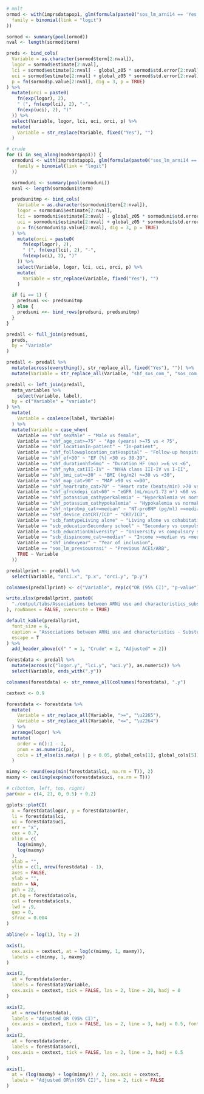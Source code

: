 ```r

# mult
ormod <- with(imprsdatapop1, glm(formula(paste0("sos_lm_arni14 == 'Yes' ~ ", paste(modvarspop1, collapse = " + "))),
  family = binomial(link = "logit")
))

sormod <- summary(pool(ormod))
nval <- length(sormod$term)

preds <- bind_cols(
  Variable = as.character(sormod$term[2:nval]),
  logor = sormod$estimate[2:nval],
  lci = sormod$estimate[2:nval] - global_z05 * sormod$std.error[2:nval],
  uci = sormod$estimate[2:nval] + global_z05 * sormod$std.error[2:nval],
  p = fn(sormod$p.value[2:nval], dig = 3, p = TRUE)
) %>%
  mutate(orci = paste0(
    fn(exp(logor), 2),
    " (", fn(exp(lci), 2), "-",
    fn(exp(uci), 2), ")"
  )) %>%
  select(Variable, logor, lci, uci, orci, p) %>%
  mutate(
    Variable = str_replace(Variable, fixed("Yes"), "")
  )

# crude
for (i in seq_along(modvarspop1)) {
  ormoduni <- with(imprsdatapop1, glm(formula(paste0("sos_lm_arni14 == 'Yes' ~ ", modvarspop1[i])),
    family = binomial(link = "logit")
  ))

  sormoduni <- summary(pool(ormoduni))
  nval <- length(sormoduni$term)

  predsunitmp <- bind_cols(
    Variable = as.character(sormoduni$term[2:nval]),
    logor = sormoduni$estimate[2:nval],
    lci = sormoduni$estimate[2:nval] - global_z05 * sormoduni$std.error[2:nval],
    uci = sormoduni$estimate[2:nval] + global_z05 * sormoduni$std.error[2:nval],
    p = fn(sormoduni$p.value[2:nval], dig = 3, p = TRUE)
  ) %>%
    mutate(orci = paste0(
      fn(exp(logor), 2),
      " (", fn(exp(lci), 2), "-",
      fn(exp(uci), 2), ")"
    )) %>%
    select(Variable, logor, lci, uci, orci, p) %>%
    mutate(
      Variable = str_replace(Variable, fixed("Yes"), "")
    )

  if (i == 1) {
    predsuni <<- predsunitmp
  } else {
    predsuni <<- bind_rows(predsuni, predsunitmp)
  }
}

predall <- full_join(predsuni,
  preds,
  by = "Variable"
)

predall <- predall %>%
  mutate(across(everything(), str_replace_all, fixed("Yes"), "")) %>%
  mutate(Variable = str_replace_all(Variable, "shf_sos_com_", "sos_com_"))

predall <- left_join(predall,
  meta_variables %>%
    select(variable, label),
  by = c("Variable" = "variable")
) %>%
  mutate(
    Variable = coalesce(label, Variable)
  ) %>%
  mutate(Variable = case_when(
    Variable == "shf_sexMale" ~ "Male vs female",
    Variable == "shf_age_cat>=75" ~ "Age (years) >=75 vs < 75",
    Variable == "shf_locationIn-patient" ~ "In-patient",
    Variable == "shf_followuplocation_catHospital" ~ "Follow-up hospital vs primary care/other",
    Variable == "shf_ef<30" ~ "EF (%) <30 vs 30-39",
    Variable == "shf_durationhf>6mo" ~ "Duration HF (mo) >=6 vs <6",
    Variable == "shf_nyha_catIII-IV" ~ "NYHA class III-IV vs I-II",
    Variable == "shf_bmi_cat>=30" ~ "BMI (kg/m2) >=30 vs <30",
    Variable == "shf_map_cat>90" ~ "MAP >90 vs <=90",
    Variable == "shf_heartrate_cat>70" ~ "Heart rate (beats/min) >70 vs <=70",
    Variable == "shf_gfrckdepi_cat<60" ~ "eGFR (mL/min/1.73 m²) <60 vs >=60",
    Variable == "shf_potassium_cathyperkalemia" ~ "Hyperkalemia vs normakalemia",
    Variable == "shf_potassium_cathypokalemia" ~ "Hypokalemia vs normakalemia",
    Variable == "shf_ntprobnp_cat>=median" ~ "NT-proBNP (pg/ml) >=median vs <median",
    Variable == "shf_device_catCRT/ICD" ~ "CRT/ICD",
    Variable == "scb_famtypeLiving alone" ~ "Living alone vs cohabitating",
    Variable == "scb_educationSecondary school" ~ "Secondary vs compulsory school",
    Variable == "scb_educationUniversity" ~ "University vs compulsory school",
    Variable == "scb_dispincome_cat>=median" ~ "Income >=median vs <median",
    Variable == "shf_indexyear" ~ "Year of inclusion",
    Variable == "sos_lm_previousrasi" ~ "Previous ACEi/ARB",
    TRUE ~ Variable
  ))

predallprint <- predall %>%
  select(Variable, "orci.x", "p.x", "orci.y", "p.y")

colnames(predallprint) <- c("Variable", rep(c("OR (95% CI)", "p-value"), 2))

write.xlsx(predallprint, paste0(
  "./output/tabs/Associations between ARNi use and characteristics_substudy1_", Sys.Date(), ".xlsx"
), rowNames = FALSE, overwrite = TRUE)

default_kable(predallprint,
  font_size = 6,
  caption = "Associations between ARNi use and characteristics - Substudy 1",
  escape = T
) %>%
  add_header_above(c(" " = 1, "Crude" = 2, "Adjusted" = 2))
```

```r

forestdata <- predall %>%
  mutate(across(c("logor.y", "lci.y", "uci.y"), as.numeric)) %>%
  select(Variable, ends_with(".y"))

colnames(forestdata) <- str_remove_all(colnames(forestdata), ".y")

cextext <- 0.9

forestdata <- forestdata %>%
  mutate(
    Variable = str_replace_all(Variable, ">=", "\u2265"),
    Variable = str_replace_all(Variable, "<=", "\u2264")
  ) %>%
  arrange(logor) %>%
  mutate(
    order = n():1 - 1,
    pnum = as.numeric(p),
    cols = if_else(is.na(p) | p < 0.05, global_cols[1], global_cols[5])
  )

minmy <- round(exp(min(forestdata$lci, na.rm = T)), 2)
maxmy <- ceiling(exp(max(forestdata$uci, na.rm = T)))

# c(bottom, left, top, right)
par(mar = c(4, 21, 0, 0.5) + 0.2)

gplots::plotCI(
  x = forestdata$logor, y = forestdata$order,
  li = forestdata$lci,
  ui = forestdata$uci,
  err = "x",
  cex = 0.7,
  xlim = c(
    log(minmy),
    log(maxmy)
  ),
  xlab = "",
  ylim = c(1, nrow(forestdata) - 1),
  axes = FALSE,
  ylab = "",
  main = NA,
  pch = 22,
  pt.bg = forestdata$cols,
  col = forestdata$cols,
  lwd = .9,
  gap = 0,
  sfrac = 0.004
)

abline(v = log(1), lty = 2)

axis(1,
  cex.axis = cextext, at = log(c(minmy, 1, maxmy)),
  labels = c(minmy, 1, maxmy)
)

axis(2,
  at = forestdata$order,
  labels = forestdata$Variable,
  cex.axis = cextext, tick = FALSE, las = 2, line = 20, hadj = 0
)

axis(2,
  at = nrow(forestdata),
  labels = "Adjusted OR (95% CI)",
  cex.axis = cextext, tick = FALSE, las = 2, line = 3, hadj = 0.5, font = 2
)
axis(2,
  at = forestdata$order,
  labels = forestdata$orci,
  cex.axis = cextext, tick = FALSE, las = 2, line = 3, hadj = 0.5
)

axis(1,
  at = (log(maxmy) + log(minmy)) / 2, cex.axis = cextext,
  labels = "Adjusted OR\n(95% CI)", line = 2, tick = FALSE
)
```
